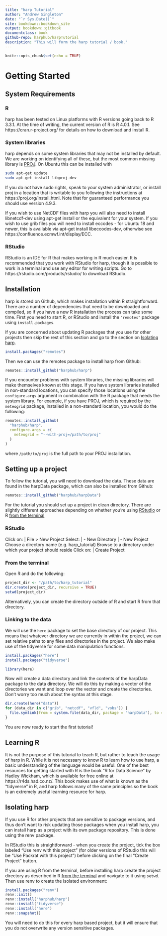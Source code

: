 ```yaml
---
title: "harp Tutorial"
author: "Andrew Singleton"
date: "`r Sys.Date()`"
site: bookdown::bookdown_site
output: bookdown::gitbook
documentclass: book
github-repo: harphub/harpTutorial
description: "This will form the harp tutorial / book."
---
```


```r
knitr::opts_chunk$set(echo = TRUE)
```
# Getting Started

## System Requirements

### R
harp has been tested on Linux platforms with R versions going back to R 3.3.1. At the time of writing, the current version of R is R 4.0.1. See https://cran.r-project.org/ for details on how to download and install R. 

### System libraries
harp depends on some system libraries that may not be installed by default. We are working on identifying all of these, but the most common missing library is [PROJ](https://proj.org). On Ubuntu this can be installed with 

```bash
sudo apt-get update
sudo apt-get install libproj-dev
```

If you do not have sudo rights, speak to your system administrator, or install proj in a location that is writable to you following the instructions at https://proj.org/install.html. Note that for guaranteed performance you should use version 4.9.3. 

If you wish to use NetCDF files with harp you will also need to install libnetcdf-dev using apt-get install or the equivalent for your system. If you wish to use grib files you will need to install eccodes - for Ubuntu 18 and newer, this is available via apt-get install libeccodes-dev, otherwise see https://confluence.ecmwf.int/display/ECC.

### RStudio
RStudio is an IDE for R that makes working in R much easier. It is recommended that you work with RStudio for harp, though it is possible to work in a terminal and use any editor for writing scripts. Go to https://rstudio.com/products/rstudio/ to download RStudio.

## Installation
harp is stored on Github, which makes installation within R straightforward. There are a number of dependencies that need to be downloaded and compiled, so if you have a new R installation the process can take some time. First you need to start R, or RStudio and install the `"remotes"` package using `install.packages`. 

If you are concerned about updating R packages that you use for other projects then skip the rest of this section and go to the section on [Isolating harp]. 

```r
install.packages("remotes")
```

Then we can use the remotes package to install harp from Github:
```r
remotes::install_github("harphub/harp")
```

 
If you encounter problems with system libraries, the missing libraries will make themselves known at this stage. If you have system libraries installed in non-standard locations, you can specify those locations using the `configure.args` argument in combination with the R package that needs the system library. For example, if you have PROJ, which is required by the `meteogrid` package, installed in a non-standard location, you would do the following:
```r
remotes::install_github(
  "harphub/harp",
  configure.args = c(
    meteogrid = "--with-proj=/path/to/proj"
  )
)
```

where `/path/to/proj` is the full path to your PROJ installation. 

## Setting up a project
To follow the tutorial, you will need to download the data. These data are found in the harpData package, which can also be installed from Github:
```r
remotes::install_github("harphub/harpData")
```

For the tutorial you should set up a project in clean directory. There are slightly different approaches depending on whether you're using [RStudio] or R [from the terminal]

### RStudio
Click on:
|   File > New Project
Select:
|   - New Directory
|   - New Project
Choose a directory name (e.g. harp_tutorial)
Browse to a directory under which your project should reside
Click on:
|     Create Project

### From the terminal 
Open R and do the following:
```r
project_dir <- "/path/to/harp_tutorial"
dir.create(project_dir, recursive = TRUE)
setwd(project_dir)
```

Alternatively, you can create the directory outside of R and start R from that directory.

### Linking to the data
We will use the `here` package to set the base directory of our project. This means that whatever directory we are currently in within the project, we can set relative paths to any files and directories in the project. We also make use of the tidyverse for some data manipulation functions.
```r
install.packages("here")
install.packages("tidyverse")
```

```r
library(here)
```

Now will create a data directory and link the contents of the harpData package to the data directory. We will do this by making a vector of the directories we want and loop over the vector and create the directories. Don't worry too much about the syntax at this stage. 
```r
dir.create(here("data"))
for (data_dir in c("grib", "netcdf", "vfld", "vobs")) {
  file.symlink(from = system.file(data_dir, package = "harpData"), to = here("data"))
}
```

You are now ready to start the first tutorial!

## Learning R
It is not the purpose of this tutorial to teach R, but rather to teach the usage of harp in R. While it is not necessary to know R to learn how to use harp, a basic understanding of the language would be useful. One of the best resources for getting started with R is the book "R for Data Science" by Hadley Wickham, which is available for free online at https://r4ds.had.co.nz/. This book makes use of what is known as the "tidyverse" in R, and harp follows many of the same principles so the book is an extremely useful learning resource for harp.

## Isolating harp
If you use R for other projects that are sensitive to package versions, and thus don't want to risk updating those packages when you install harp, you can install harp as a project with its own package repository. This is done using the renv package. 

In RStudio this is straightforward - when you create the project, tick the box labeled "Use renv with this project" (for older versions of RStudio this will be "Use Packrat with this project") before clicking on the final "Create Project" button.

If you are using R from the terminal, before installing harp create the project directory as described in R [from the terminal] and navigate to it using `setwd`. Then use renv to create the isolated environment:
```r
install.packages("renv")
renv::init()
renv::install("harphub/harp")
renv::install("tidyverse")
renv::install("here")
renv::snapshot()
```

You will need to do this for every harp based project, but it will ensure that you do not overwrite any version sensitive packages. 
